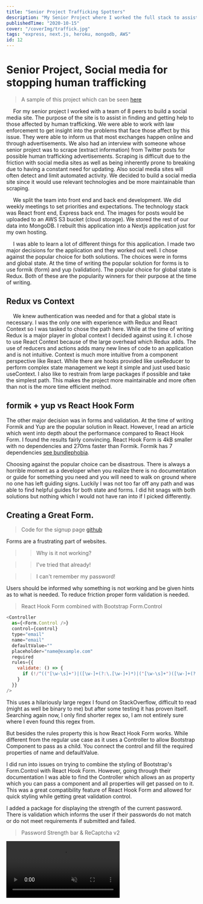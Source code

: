 ```yaml
---
title: "Senior Project Trafficking Spotters"
description: "My Senior Project where I worked the full stack to assist in finding and getting help to those affected by human trafficking."
publishedTime: "2020-10-15"
cover: "/coverImg/traffick.jpg"
tags: "express, next.js, heroku, mongodb, AWS"
id: 12
---
```


# Senior Project, Social media for stopping human trafficking
> A sample of this project which can be seen [here](https://codabool.com/projects#6)

&emsp;
For my senior project I worked with a team of 8 peers to build a social media site.
The purpose of the site is to assist in finding and getting help to those affected by human trafficking.
We were able to work with law enforcement to get insight into the problems that face those affect by this issue.
They were able to inform us that most exchanges happen online and through advertisements.
We also had an interview with someone whose senior project was to scrape (extract information) from Twitter posts for possible human trafficking advertisements.
Scraping is difficult due to the friction with social media sites as well as being inherently prone to breaking due to having a constant need for updating.
Also social media sites will often detect and limit automated activity.
We decided to build a social media site since it would use relevant technologies and be more maintainable than scraping.

&emsp;
We split the team into front end and back end development.
We did weekly meetings to set priorities and expectations.
The technology stack was React front end, Express back end.
The images for posts would be uploaded to an AWS S3 bucket (cloud storage).
We stored the rest of our data into MongoDB.
I rebuilt this application into a Nextjs application just for my own hosting.

&emsp;
I was able to learn a lot of different things for this application.
I made two major decisions for the application and they worked out well.
I chose against the popular choice for both solutions.
The choices were in forms and global state.
At the time of writing the popular solution for forms is to use formik (form) and yup (validation).
The popular choice for global state is Redux.
Both of these are the popularity winners for their purpose at the time of writing.

## Redux vs Context
&emsp;
We knew authentication was needed and for that a global state is necessary.
I was the only one with experience with Redux and React Context so I was tasked to chose the path here.
While at the time of writing Redux is a major player in global context I decided against using it.
I chose to use React Context because of the large overhead which Redux adds.
The use of reducers and actions adds many new lines of code to an application and is not intuitive.
Context is much more intuitive from a component perspective like React.
While there are hooks provided like useReducer to perform complex state management we kept it simple and just used basic useContext.
I also like to restrain from large packages if possible and take the simplest path.
This makes the project more maintainable and more often than not is the more time efficient method.

## formik + yup vs React Hook Form
The other major decision was in forms and validation.
At the time of writing Formik and Yup are the popular solution in React.
However, I read an article which went into depth about the performance compared to React Hook Form.
I found the results fairly convincing.
React Hook Form is 4kB smaller with no dependencies and 270ms faster than Formik.
Formik has 7 dependencies [see bundlephobia](https://bundlephobia.com/result?p=formik).

Choosing against the popular choice can be disastrous.
There is always a horrible moment as a developer when you realize there is no documentation or guide for something you need and you will need to walk on ground where no one has left guiding signs.
Luckily I was not too far off any path and was able to find helpful guides for both state and forms.
I did hit snags with both solutions but nothing which I would not have ran into if I picked differently.

## Creating a Great Form.
> Code for the signup page [github](https://github.com/CodaBool/p06-social/blob/main/pages/signup.js)

Forms are a frustrating part of websites.

>> Why is it not working?

>> I've tried that already!

>> I can't remember my password!

Users should be informed why something is not working and be given hints as to what is needed.
To reduce friction proper form validation is needed.

> React Hook Form combined with Bootstrap Form.Control
```js
<Controller 
  as={<Form.Control />} 
  control={control} 
  type="email"
  name="email"
  defaultValue=""
  placeholder="name@example.com"
  required
  rules={{
    validate: () => {
      if (!/^(("[\w-\s]+")|([\w-]+(?:\.[\w-]+)*)|("[\w-\s]+")([\w-]+(?:\.[\w-]+)*))(@((?:[\w-]+\.)*\w[\w-]{0,66})\.([a-z]{2,6}(?:\.[a-z]{2})?)$)|(@\[?((25[0-5]\.|2[0-4][0-9]\.|1[0-9]{2}\.|[0-9]{1,2}\.))((25[0-5]|2[0-4][0-9]|1[0-9]{2}|[0-9]{1,2})\.){2}(25[0-5]|2[0-4][0-9]|1[0-9]{2}|[0-9]{1,2})\]?$)/.test(getValues("email"))) return false
    }
  }}
/>
```

This uses a hilariously large regex I found on StackOverflow, difficult to read (might as well be binary to me) but after some testing it has proven itself. 
Searching again now, I only find shorter regex so, I am not entirely sure where I even found this regex from.

But besides the rules property this is how React Hook Form works.
While different from the regular use case as it uses a Controller to allow Bootstrap Component to pass as a child.
You connect the control and fill the required properties of name and defaultValue.

I did run into issues on trying to combine the styling of Bootstrap's Form.Control with React Hook Form.
However, going through their documentation I was able to find the Controller which allows an as property which you can pass a component and all properties will get passed on to it.
This was a great compatibility feature of React Hook Form and allowed for quick styling while getting great validation control.

I added a package for displaying the strength of the current password.
There is validation which informs the user if their passwords do not match or do not meet requirements if submitted and failed.

> Password Strength bar & ReCaptcha v2
<Video autoPlay loop muted src="/posts/12/form.mp4" size="lg" />

I was able to work on the backend for it's authentication as well.
Our application stores the session client side in the form of json web tokens.
These are stored in http only cookies.

> Passing around cookies and milk from server-side to client-side
```js
try {
  const email = clientData.email
  // use preferred db to select user data
  const user = await getUser(email)
  // use bcrypt compare to compare the plain text password to the db stored hash
  const validPassword = await compare(clientData.password, user.password)
  if (validPassword) {
    // create a json web token which stores the email and is signed with a secret
    const token = jwt.sign({ email }, process.env.JWT_SECRET)
    // add as a response cookie, using httpOnly for security
    // best to also security and sameSite properties here too
    res.cookie('jwt', token, {
      expires: new Date(Date.now() + 3600000),
      httpOnly: true,
    })
    res.status(200).json({ token, email })
  } else {
    res.status(400).send('Invalid Password')
  }
} catch (err) {
  res.status(400).send('Server error, Could not verify user')
}
```

This code runs every time the user logs in and will store a session cookie which can only be read from the server.
Our database was MongoDB and the `getUser` function makes a call to it to get the hashed user object with the needed password.
Bcrypt is used for comparing those passwords with its `compare` function.
Many tutorials use localstorage for their jwt (json web token) storage but I find the httpOnly cookies to be the most secure option.
I do find localstorage quick and easy for configuration settings for the user.

There is a lot more to this application and it was a great experience working on it.
I was glad to work on so many new technologies like using AWS S3 for image storage and the experience I was able to get from working both ends of the tech. stack.
I hope I can use this knowledge for any future social media type applications I built in the future
# Thanks for reading 👍